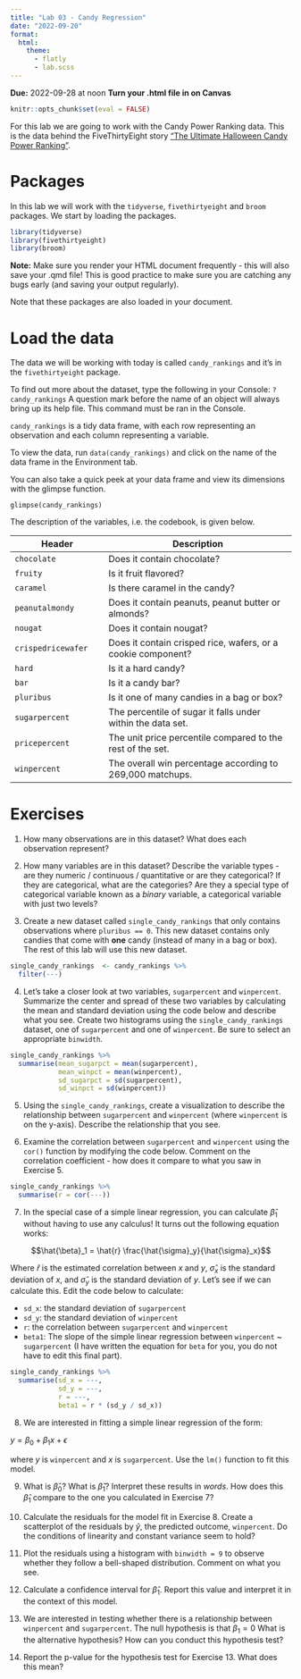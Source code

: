 ```yaml
---
title: "Lab 03 - Candy Regression"
date: "2022-09-20"
format: 
  html:
    theme:
      - flatly
      - lab.scss
---
```


**Due:** 2022-09-28 at noon
**Turn your .html file in on Canvas**


```r
knitr::opts_chunk$set(eval = FALSE)
```

For this lab we are going to work with the Candy Power Ranking data. This is the data behind the FiveThirtyEight story ["The Ultimate Halloween Candy Power Ranking"](https://fivethirtyeight.com/features/the-ultimate-halloween-candy-power-ranking/).

# Packages

In this lab we will work with the `tidyverse`, `fivethirtyeight` and `broom` packages. We start by loading the packages.

```r
library(tidyverse)
library(fivethirtyeight)
library(broom)
```

::: column-margin
**Note:** Make sure you render your HTML document frequently - this will also save your .qmd file! This is good practice to make sure you are catching any bugs early (and saving your output regularly).
:::

Note that these packages are also loaded in your document.

# Load the data

The data we will be working with today is called `candy_rankings` and it's in the `fivethirtyeight` package.

To find out more about the dataset, type the following in your Console: `?candy_rankings` A question mark before the name of an object will always bring up its help file. This command must be ran in the Console.

`candy_rankings` is a tidy data frame, with each row representing an observation and each column representing a variable.

To view the data, run `data(candy_rankings)` and click on the name of the data frame in the Environment tab.

You can also take a quick peek at your data frame and view its dimensions with the glimpse function.

`glimpse(candy_rankings)`

The description of the variables, i.e. the codebook, is given below.

 Header                        |  Description
----------------|--------------------------------
`chocolate` | Does it contain chocolate?
`fruity` | Is it fruit flavored?
`caramel` | Is there caramel in the candy?
`peanutalmondy` | Does it contain peanuts, peanut butter or almonds?
`nougat` | Does it contain nougat?
`crispedricewafer` | Does it contain crisped rice, wafers, or a cookie component?
`hard` | Is it a hard candy?
`bar` | Is it a candy bar?
`pluribus` | Is it one of many candies in a bag or box?
`sugarpercent` | The percentile of sugar it falls under within the data set.
`pricepercent` | The unit price percentile compared to the rest of the set.
`winpercent` | The overall win percentage according to 269,000 matchups.

# Exercises

1. How many observations are in this dataset? What does each observation represent?

2. How many variables are in this dataset? Describe the variable types - are they numeric / continuous / quantitative or are they categorical? If they are categorical, what are the categories? Are they a special type of categorical variable known as a _binary_ variable, a categorical variable with just two levels? 

3. Create a new dataset called `single_candy_rankings` that only contains observations where `pluribus == 0`. This new dataset contains only candies that come with **one** candy (instead of many in a bag or box). The rest of this lab will use this new dataset.

```r
single_candy_rankings  <- candy_rankings %>%
  filter(---)
```

4. Let's take a closer look at two variables, `sugarpercent` and `winpercent`. Summarize the center and spread of these two variables by calculating the mean and standard deviation using the code below and describe what you see. Create two histograms using the `single_candy_rankings` dataset, one of `sugarpercent` and one of `winpercent`. Be sure to select an appropriate `binwidth`.

```r
single_candy_rankings %>%
  summarise(mean_sugarpct = mean(sugarpercent),
            mean_winpct = mean(winpercent),
            sd_sugarpct = sd(sugarpercent),
            sd_winpct = sd(winpercent))
```

5. Using the `single_candy_rankings`, create a visualization to describe the relationship between `sugarpercent` and `winpercent` (where `winpercent` is on the y-axis). Describe the relationship that you see.

6. Examine the correlation between `sugarpercent` and `winpercent` using the `cor()` function by modifying the code below. Comment on the correlation coefficient - how does it compare to what you saw in Exercise 5. 

```r
single_candy_rankings %>%
  summarise(r = cor(---))
```

7. In the special case of a simple linear regression, you can calculate $\hat{\beta}_1$ without having to use any calculus! It turns out the following equation works:

$$\hat{\beta}_1 = \hat{r} \frac{\hat{\sigma}_y}{\hat{\sigma}_x}$$

Where $\hat{r}$ is the estimated correlation between $x$ and $y$, $\hat{\sigma}_x$ is the standard deviation of $x$, and $\hat{\sigma}_y$ is the standard deviation of $y$. Let's see if we can calculate this. Edit the code below to calculate:

* `sd_x`: the standard deviation of `sugarpercent`  
* `sd_y`: the standard deviation of `winpercent`  
* `r`: the correlation between `sugarpercent` and `winpercent`
* `beta1`: The slope of the simple linear regression between `winpercent` ~ `sugarpercent` (I have written the equation for `beta` for you, you do not have to edit this final part).


```r
single_candy_rankings %>%
  summarise(sd_x = ---,
            sd_y = ---,
            r = ---,
            beta1 = r * (sd_y / sd_x))
```

8. We are interested in fitting a simple linear regression of the form:

$y = \beta_0 + \beta_1x + \epsilon$

where $y$ is `winpercent` and $x$ is `sugarpercent`. Use the `lm()` function to fit this model. 

9. What is $\hat{\beta}_0$? What is $\hat{\beta}_1$? Interpret these results in _words_. How does this $\hat{\beta}_1$ compare to the one you calculated in Exercise 7?

10. Calculate the residuals for the model fit in Exercise 8. Create a scatterplot of the residuals by $\hat{y}$, the predicted outcome, `winpercent`. Do the conditions of linearity and constant variance seem to hold?

11. Plot the residuals using a histogram with `binwidth = 9` to observe whether they follow a bell-shaped distribution. Comment on what you see.

12. Calculate a confidence interval for $\hat\beta_1$. Report this value and interpret it in the context of this model.

13. We are interested in testing whether there is a relationship between `winpercent` and `sugarpercent`. The null hypothesis is that $\beta_1=0$ What is the alternative hypothesis? How can you conduct this hypothesis test?

14. Report the p-value for the hypothesis test for Exercise 13. What does this mean?


